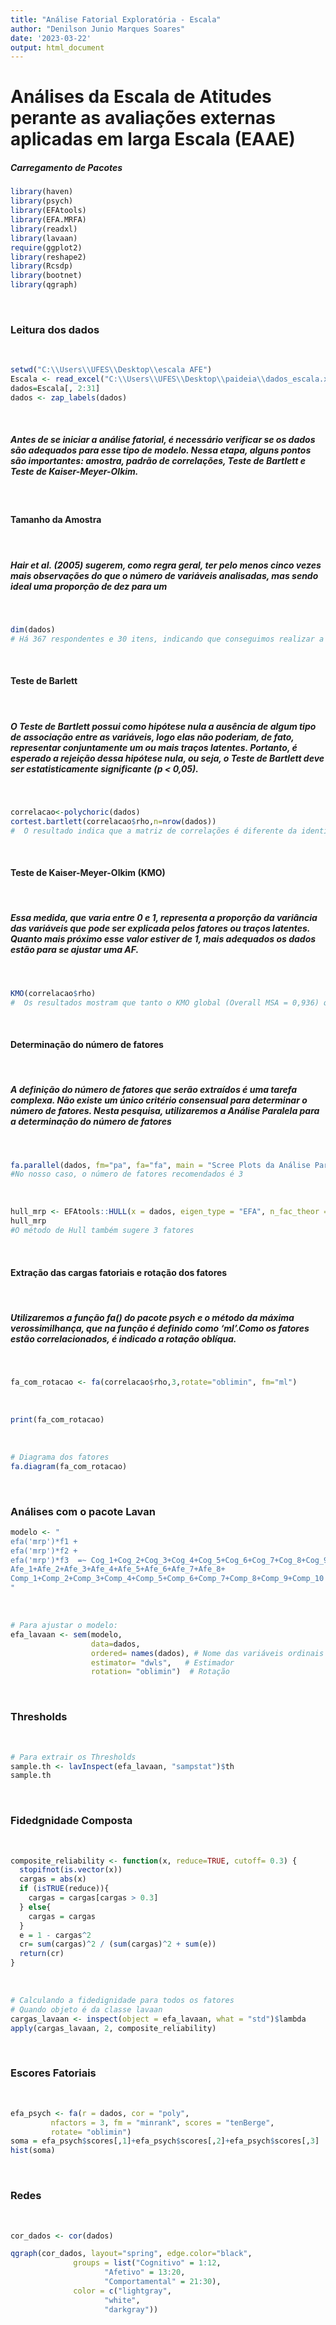 ---
title: "Análise Fatorial Exploratória - Escala"
author: "Denilson Junio Marques Soares"
date: '2023-03-22'
output: html_document
---
# Análises da Escala de Atitudes perante as avaliações externas aplicadas em larga Escala (EAAE)

##### Carregamento de Pacotes

```{r pacotes, message=FALSE, warning=FALSE}
library(haven)
library(psych)
library(EFAtools)
library(EFA.MRFA)
library(readxl)
library(lavaan)
require(ggplot2)
library(reshape2)
library(Rcsdp)
library(bootnet)
library(qgraph)
```
&nbsp;


### Leitura dos dados


&nbsp;


```{r, warning=FALSE, message=FALSE}
setwd("C:\\Users\\UFES\\Desktop\\escala AFE") 
Escala <- read_excel("C:\\Users\\UFES\\Desktop\\paideia\\dados_escala.xlsx")
dados=Escala[, 2:31]
dados <- zap_labels(dados)
```


&nbsp;


##### Antes de se iniciar a análise fatorial, é necessário verificar se os dados são adequados para esse tipo de modelo. Nessa etapa, alguns pontos são importantes: amostra, padrão de correlações, Teste de Bartlett e Teste de Kaiser-Meyer-Olkim. 



&nbsp;


#### Tamanho da Amostra




&nbsp;


##### Hair et al. (2005) sugerem, como regra geral, ter pelo menos cinco vezes mais observações do que o número de variáveis analisadas, mas sendo ideal uma proporção de dez para um



&nbsp;



```{r, warning=FALSE, message=FALSE}
dim(dados)
# Há 367 respondentes e 30 itens, indicando que conseguimos realizar a Análise Fatorial
```


&nbsp;




#### Teste de Barlett


&nbsp;


#####  O Teste de Bartlett possui como hipótese nula a ausência de algum tipo de associação entre as variáveis, logo elas não poderiam, de fato, representar conjuntamente um ou mais traços latentes. Portanto, é esperado a rejeição dessa hipótese nula, ou seja, o Teste de Bartlett deve ser estatisticamente significante (p < 0,05).



&nbsp;


```{r, warning=FALSE, message=FALSE}
correlacao<-polychoric(dados)
cortest.bartlett(correlacao$rho,n=nrow(dados))
#  O resultado indica que a matriz de correlações é diferente da identidade, indicando qua adequação da base de dados para a AF
```


&nbsp;



#### Teste de Kaiser-Meyer-Olkim (KMO) 


&nbsp;


##### Essa medida, que varia entre 0 e 1, representa a proporção da variância das variáveis que pode ser explicada pelos fatores ou traços latentes. Quanto mais próximo esse valor estiver de 1, mais adequados os dados estão para se ajustar uma AF.



&nbsp;


```{r, warning=FALSE, message=FALSE}
KMO(correlacao$rho)
#  Os resultados mostram que tanto o KMO global (Overall MSA = 0,936) quanto o KMO de cada um dos itens (MSA for each item) foram bem altos, todos superiores a 0,85. 
```



&nbsp;



#### Determinação do número de fatores 


&nbsp;


#####  A definição do número de fatores que serão extraídos é uma tarefa complexa. Não existe um único critério consensual para determinar o número de fatores. Nesta pesquisa, utilizaremos a Análise Paralela para a determinação do número de fatores



&nbsp;



```{r, warning=FALSE, message=FALSE}
fa.parallel(dados, fm="pa", fa="fa", main = "Scree Plots da Análise Paralela", n.iter=500, show.legend = TRUE)
#No nosso caso, o número de fatores recomendados é 3
```


&nbsp;


```{r, warning=FALSE, message=FALSE}
hull_mrp <- EFAtools::HULL(x = dados, eigen_type = "EFA", n_fac_theor = 3, method = "PAF")
hull_mrp
#O método de Hull também sugere 3 fatores
```


&nbsp;


#### Extração das cargas fatoriais e rotação dos fatores


&nbsp;


#####  Utilizaremos a função fa() do pacote psych e o método da máxima verossimilhança, que na função é definido como ‘ml’.Como os fatores estão correlacionados, é indicado a rotação oblíqua.



&nbsp;



```{r, warning=FALSE, message=FALSE}
fa_com_rotacao <- fa(correlacao$rho,3,rotate="oblimin", fm="ml")
```



&nbsp;



```{r, warning=FALSE, message=FALSE}
print(fa_com_rotacao)
```


&nbsp;




```{r, warning=FALSE, message=FALSE, fig.width = 12, fig.height = 15}
# Diagrama dos fatores
fa.diagram(fa_com_rotacao)
```



&nbsp;



### Análises com o pacote Lavan


```{r, warning=FALSE, message=FALSE}
modelo <- "
efa('mrp')*f1 + 
efa('mrp')*f2 + 
efa('mrp')*f3  =~ Cog_1+Cog_2+Cog_3+Cog_4+Cog_5+Cog_6+Cog_7+Cog_8+Cog_9+Cog_10+Cog_11+Cog_12+
Afe_1+Afe_2+Afe_3+Afe_4+Afe_5+Afe_6+Afe_7+Afe_8+
Comp_1+Comp_2+Comp_3+Comp_4+Comp_5+Comp_6+Comp_7+Comp_8+Comp_9+Comp_10
"
```



&nbsp;





```{r, warning=FALSE, message=FALSE}
# Para ajustar o modelo:
efa_lavaan <- sem(modelo, 
                  data=dados,
                  ordered= names(dados), # Nome das variáveis ordinais
                  estimator= "dwls",   # Estimador
                  rotation= "oblimin")  # Rotação
```



&nbsp;


### Thresholds



&nbsp;



```{r, warning=FALSE, message=FALSE}
# Para extrair os Thresholds
sample.th <- lavInspect(efa_lavaan, "sampstat")$th
sample.th
```




&nbsp;


### Fidedgnidade Composta


&nbsp;



```{r, warning=FALSE, message=FALSE}
composite_reliability <- function(x, reduce=TRUE, cutoff= 0.3) {
  stopifnot(is.vector(x))
  cargas = abs(x)
  if (isTRUE(reduce)){
    cargas = cargas[cargas > 0.3] 
  } else{
    cargas = cargas
  }
  e = 1 - cargas^2
  cr= sum(cargas)^2 / (sum(cargas)^2 + sum(e))
  return(cr)
}
```


&nbsp;



```{r, warning=FALSE, message=FALSE}
# Calculando a fidedignidade para todos os fatores
# Quando objeto é da classe lavaan 
cargas_lavaan <- inspect(object = efa_lavaan, what = "std")$lambda
apply(cargas_lavaan, 2, composite_reliability)
```



&nbsp;


### Escores Fatoriais


&nbsp;



```{r, warning=FALSE, message=FALSE}
efa_psych <- fa(r = dados, cor = "poly", 
         nfactors = 3, fm = "minrank", scores = "tenBerge", 
         rotate= "oblimin")
soma = efa_psych$scores[,1]+efa_psych$scores[,2]+efa_psych$scores[,3]
hist(soma)
```


&nbsp;


### Redes


&nbsp;


```{r, warning=FALSE, message=FALSE}
cor_dados <- cor(dados)

qgraph(cor_dados, layout="spring", edge.color="black",
              groups = list("Cognitivo" = 1:12,
                     "Afetivo" = 13:20,
                     "Comportamental" = 21:30),
              color = c("lightgray",
                     "white",
                     "darkgray"))
```      









